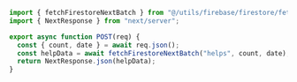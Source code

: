```js showLineNumbers filename="route.js"
import { fetchFirestoreNextBatch } from "@/utils/firebase/firestore/fetchFirestoreBatch";
import { NextResponse } from "next/server";

export async function POST(req) {
  const { count, date } = await req.json();
  const helpData = await fetchFirestoreNextBatch("helps", count, date);
  return NextResponse.json(helpData);
}
```
